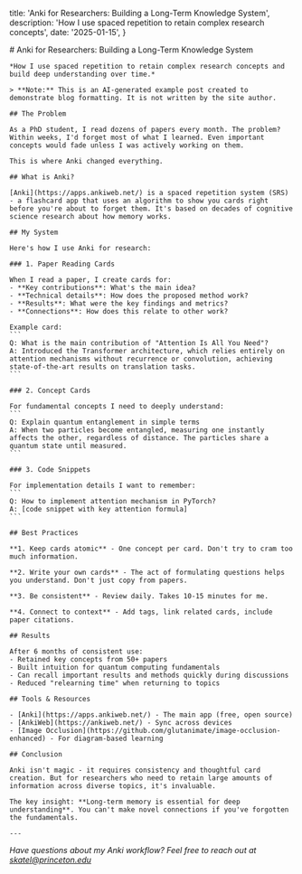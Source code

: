 
  title: 'Anki for Researchers: Building a Long-Term Knowledge System',
  description: 'How I use spaced repetition to retain complex research concepts',
  date: '2025-01-15',
}

<BlogLayout date={metadata.date}>
    # Anki for Researchers: Building a Long-Term Knowledge System

    *How I use spaced repetition to retain complex research concepts and build deep understanding over time.*

    > **Note:** This is an AI-generated example post created to demonstrate blog formatting. It is not written by the site author.

    ## The Problem

    As a PhD student, I read dozens of papers every month. The problem? Within weeks, I'd forget most of what I learned. Even important concepts would fade unless I was actively working on them.

    This is where Anki changed everything.

    ## What is Anki?

    [Anki](https://apps.ankiweb.net/) is a spaced repetition system (SRS) - a flashcard app that uses an algorithm to show you cards right before you're about to forget them. It's based on decades of cognitive science research about how memory works.

    ## My System

    Here's how I use Anki for research:

    ### 1. Paper Reading Cards

    When I read a paper, I create cards for:
    - **Key contributions**: What's the main idea?
    - **Technical details**: How does the proposed method work?
    - **Results**: What were the key findings and metrics?
    - **Connections**: How does this relate to other work?

    Example card:
    ```
    Q: What is the main contribution of "Attention Is All You Need"?
    A: Introduced the Transformer architecture, which relies entirely on 
    attention mechanisms without recurrence or convolution, achieving 
    state-of-the-art results on translation tasks.
    ```

    ### 2. Concept Cards

    For fundamental concepts I need to deeply understand:
    ```
    Q: Explain quantum entanglement in simple terms
    A: When two particles become entangled, measuring one instantly 
    affects the other, regardless of distance. The particles share a 
    quantum state until measured.
    ```

    ### 3. Code Snippets

    For implementation details I want to remember:
    ```
    Q: How to implement attention mechanism in PyTorch?
    A: [code snippet with key attention formula]
    ```

    ## Best Practices

    **1. Keep cards atomic** - One concept per card. Don't try to cram too much information.

    **2. Write your own cards** - The act of formulating questions helps you understand. Don't just copy from papers.

    **3. Be consistent** - Review daily. Takes 10-15 minutes for me.

    **4. Connect to context** - Add tags, link related cards, include paper citations.

    ## Results

    After 6 months of consistent use:
    - Retained key concepts from 50+ papers
    - Built intuition for quantum computing fundamentals
    - Can recall important results and methods quickly during discussions
    - Reduced "relearning time" when returning to topics

    ## Tools & Resources

    - [Anki](https://apps.ankiweb.net/) - The main app (free, open source)
    - [AnkiWeb](https://ankiweb.net/) - Sync across devices
    - [Image Occlusion](https://github.com/glutanimate/image-occlusion-enhanced) - For diagram-based learning

    ## Conclusion

    Anki isn't magic - it requires consistency and thoughtful card creation. But for researchers who need to retain large amounts of information across diverse topics, it's invaluable.

    The key insight: **Long-term memory is essential for deep understanding**. You can't make novel connections if you've forgotten the fundamentals.

    ---

*Have questions about my Anki workflow? Feel free to reach out at [skatel@princeton.edu](mailto:skatel@princeton.edu)*

</BlogLayout>
